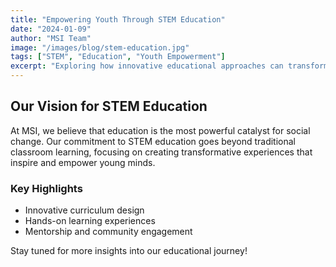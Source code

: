 ```yaml
---
title: "Empowering Youth Through STEM Education"
date: "2024-01-09"
author: "MSI Team"
image: "/images/blog/stem-education.jpg"
tags: ["STEM", "Education", "Youth Empowerment"]
excerpt: "Exploring how innovative educational approaches can transform young minds."
---
```


## Our Vision for STEM Education

At MSI, we believe that education is the most powerful catalyst for social change. Our commitment to STEM education goes beyond traditional classroom learning, focusing on creating transformative experiences that inspire and empower young minds.

### Key Highlights

- Innovative curriculum design
- Hands-on learning experiences
- Mentorship and community engagement

Stay tuned for more insights into our educational journey!
